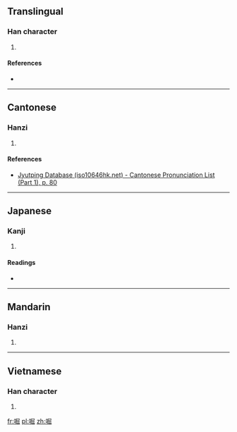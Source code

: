 ==Translingual==

===Han character===
{{Han char|rn=30|rad=口|as=08|sn=11|four=6707<sub>7</sub>|canj=口尸山山 (RSUU)|ids=⿰[[口]][[屈]]}}

# {{defn|Han|sort=口08}}

====References====
* {{Han ref|kx=0195.160|dkj=03819|dj=0416.150|hdz=10647.090|uh=5552|ud=21842|bh=D47D|bd=54397}}

----

==Cantonese==

===Hanzi===
{{yue-hanzi|jyut=[[gwat1]]|y=gwat1}}

# {{defn|lang=yue|sort=口08}}

====References====
*[http://www.iso10646hk.net/jp/document/download.jsp Jyutping Database (iso10646hk.net) - Cantonese Pronunciation List (Part 1), p. 80]

----

==Japanese==

===Kanji===
{{ja-kanji|grade=|rs=口08}}

# {{defn|lang=ja|sort=口08}}

====Readings====
* {{ja-readings|on=[[こつ]] (kotsu), [[こち]] (kochi)|kun=[[うれえる]] (ureeru), [[うれえるさま]] (ureerusama)}}

----

==Mandarin==

===Hanzi===
{{cmn-hanzi|pin=[[hū]] ([[hu1]]), [[wā]] ([[wa1]])|wg=hu<sup>1</sup>, wa<sup>1</sup>}}

# {{defn|lang=cmn|sort=口08}}

----

==Vietnamese==

===Han character===
{{vi-hantu|[[quắt]]|rs=口08}}

# {{defn|lang=vi|sort=口08}}

[[fr:啒]]
[[pl:啒]]
[[zh:啒]]